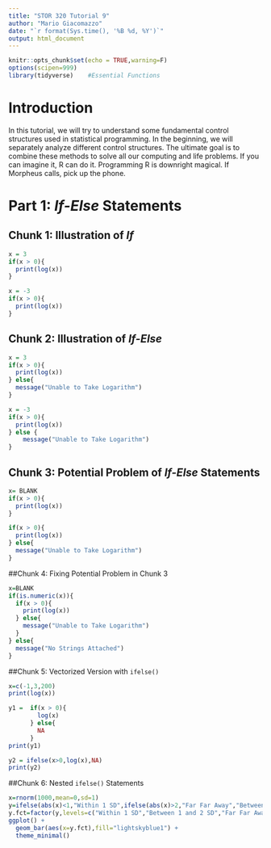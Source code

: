 ```yaml
---
title: "STOR 320 Tutorial 9"
author: "Mario Giacomazzo"
date: "`r format(Sys.time(), '%B %d, %Y')`"
output: html_document
---
```


```r
knitr::opts_chunk$set(echo = TRUE,warning=F)
options(scipen=999)
library(tidyverse)    #Essential Functions
```

# Introduction

In this tutorial, we will try to understand some fundamental control structures used in statistical programming. In the beginning, we will separately analyze different control structures. The ultimate goal is to combine these methods to solve all our computing and life problems. If you can imagine it, R can do it. Programming R is downright magical. If Morpheus calls, pick up the phone.

# Part 1: *If-Else* Statements

## Chunk 1: Illustration of *If*
```r
x = 3
if(x > 0){
  print(log(x))
}

x = -3
if(x > 0){
  print(log(x))
}
```

## Chunk 2: Illustration of *If-Else*
```r
x = 3
if(x > 0){
  print(log(x))
} else{
  message("Unable to Take Logarithm")
}

x = -3
if(x > 0){
  print(log(x))
} else {
    message("Unable to Take Logarithm")
}
```

## Chunk 3: Potential Problem of *If-Else* Statements
```r
x= BLANK
if(x > 0){
  print(log(x))
}

if(x > 0){
  print(log(x))
} else{
  message("Unable to Take Logarithm")
}
```

##Chunk 4: Fixing Potential Problem in Chunk 3
```r
x=BLANK
if(is.numeric(x)){
  if(x > 0){
    print(log(x))
  } else{
    message("Unable to Take Logarithm")
  }
} else{
  message("No Strings Attached")
}
```

##Chunk 5: Vectorized Version with `ifelse()`
```r
x=c(-1,3,200)
print(log(x))

y1 =  if(x > 0){
        log(x)
      } else{
        NA
      }
print(y1)

y2 = ifelse(x>0,log(x),NA)
print(y2)
```

##Chunk 6: Nested `ifelse()` Statements
```r
x=rnorm(1000,mean=0,sd=1)
y=ifelse(abs(x)<1,"Within 1 SD",ifelse(abs(x)>2,"Far Far Away","Between 1 and 2 SD"))
y.fct=factor(y,levels=c("Within 1 SD","Between 1 and 2 SD","Far Far Away"))
ggplot() +
  geom_bar(aes(x=y.fct),fill="lightskyblue1") +
  theme_minimal()
```

